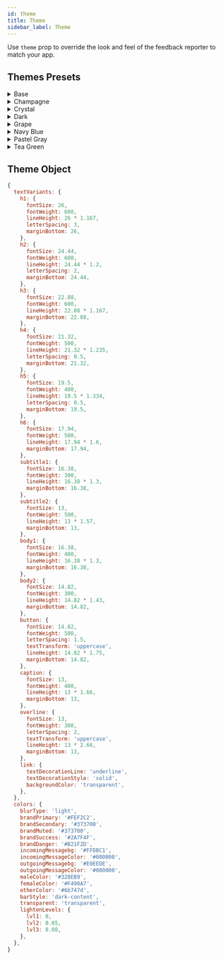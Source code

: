```yaml
---
id: theme
title: Theme
sidebar_label: Theme
---
```



Use `theme` prop to override the look and feel of the feedback reporter to match your app.

## Themes Presets

<details>
  <summary>Base</summary>

  <img alt="Base Theme" src={useBaseUrl('/img/themes/baseTheme.png')} style={{ maxWidth: 250 }} />
</details>

<details>
  <summary>Champagne</summary>

  <img alt="Champagne Theme" src={useBaseUrl('/img/themes/champagneTheme.png')} style={{ maxWidth: 250 }} />
</details>

<details>
  <summary>Crystal</summary>

  <img alt="Crystal Theme" src={useBaseUrl('/img/themes/crystalTheme.png')} style={{ maxWidth: 250 }} />
</details>

<details>
  <summary>Dark</summary>

  <img alt="Dark Theme" src={useBaseUrl('/img/themes/darkTheme.png')} style={{ maxWidth: 250 }} />
</details>

<details>
  <summary>Grape</summary>

  <img alt="Grape Theme" src={useBaseUrl('/img/themes/grapeTheme.png')} style={{ maxWidth: 250 }} />
</details>

<details>
  <summary>Navy Blue</summary>

  <img alt="Navy Blue Theme" src={useBaseUrl('/img/themes/navyBlueTheme.png')} style={{ maxWidth: 250 }} />
</details>

<details>
  <summary>Pastel Gray</summary>

  <img alt="Pastel Gray Theme" src={useBaseUrl('/img/themes/pastelGrayTheme.png')} style={{ maxWidth: 250 }} />
</details>

<details>
  <summary>Tea Green</summary>

  <img alt="Tea Green Theme" src={useBaseUrl('/img/themes/teaGreenTheme.png')} style={{ maxWidth: 250 }} />
</details>


## Theme Object


```js
{
  textVariants: {
    h1: {
      fontSize: 26,
      fontWeight: 600,
      lineHeight: 26 * 1.167,
      letterSpacing: 3,
      marginBottom: 26,
    },
    h2: {
      fontSize: 24.44,
      fontWeight: 600,
      lineHeight: 24.44 * 1.2,
      letterSpacing: 2,
      marginBottom: 24.44,
    },
    h3: {
      fontSize: 22.88,
      fontWeight: 600,
      lineHeight: 22.88 * 1.167,
      marginBottom: 22.88,
    },
    h4: {
      fontSize: 21.32,
      fontWeight: 500,
      lineHeight: 21.32 * 1.235,
      letterSpacing: 0.5,
      marginBottom: 21.32,
    },
    h5: {
      fontSize: 19.5,
      fontWeight: 400,
      lineHeight: 19.5 * 1.334,
      letterSpacing: 0.5,
      marginBottom: 19.5,
    },
    h6: {
      fontSize: 17.94,
      fontWeight: 500,
      lineHeight: 17.94 * 1.6,
      marginBottom: 17.94,
    },
    subtitle1: {
      fontSize: 16.38,
      fontWeight: 300,
      lineHeight: 16.38 * 1.3,
      marginBottom: 16.38,
    },
    subtitle2: {
      fontSize: 13,
      fontWeight: 500,
      lineHeight: 13 * 1.57,
      marginBottom: 13,
    },
    body1: {
      fontSize: 16.38,
      fontWeight: 400,
      lineHeight: 16.38 * 1.3,
      marginBottom: 16.38,
    },
    body2: {
      fontSize: 14.82,
      fontWeight: 300,
      lineHeight: 14.82 * 1.43,
      marginBottom: 14.82,
    },
    button: {
      fontSize: 14.82,
      fontWeight: 500,
      letterSpacing: 1.5,
      textTransform: 'uppercase',
      lineHeight: 14.82 * 1.75,
      marginBottom: 14.82,
    },
    caption: {
      fontSize: 13,
      fontWeight: 400,
      lineHeight: 13 * 1.66,
      marginBottom: 13,
    },
    overline: {
      fontSize: 13,
      fontWeight: 300,
      letterSpacing: 2,
      textTransform: 'uppercase',
      lineHeight: 13 * 2.66,
      marginBottom: 13,
    },
    link: {
      textDecorationLine: 'underline',
      textDecorationStyle: 'solid',
      backgroundColor: 'transparent',
    },
  },
  colors: {
    blurType: 'light',
    brandPrimary: '#FEF2C2',
    brandSecondary: '#373700',
    brandMuted: '#373700',
    brandSuccess: '#2A7F4F',
    brandDanger: '#B21F2D',
    incomingMessagebg: '#FFDBC1',
    incomingMessageColor: '#000000',
    outgoingMessagebg: '#E0EEDE',
    outgoingMessageColor: '#000000',
    maleColor: '#328EB9',
    femaleColor: '#F490A7',
    otherColor: '#6b747d',
    barStyle: 'dark-content',
    transparent: 'transparent',
    lightenLevels: {
      lvl1: 0,
      lvl2: 0.05,
      lvl3: 0.08,
    },
  },
}
```
